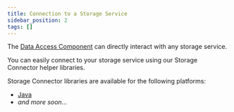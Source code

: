 ```yaml
---
title: Connection to a Storage Service
sidebar_position: 2
tags: []
---
```



<WipWarning />

The [Data Access Component](./data-access) can directly interact with any storage service.

You can easily connect to your storage service using our Storage Connector helper libraries.

Storage Connector libraries are available for the following platforms:

- [Java](https://github.com/blindnet-io/storage-connector-java/)
- _and more soon..._
